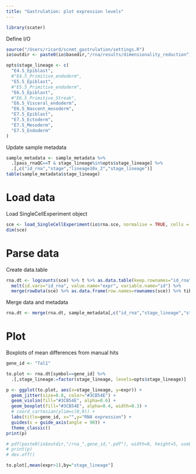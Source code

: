 ```yaml
---
title: "Gastrulation: plot expression levels"
---
```

  
```r
library(scater)
```

Define I/O
```r
source("/Users/ricard/scnmt_gastrulation/settings.R")
io$outdir <- paste0(io$basedir,"/rna/results/dimensionality_reduction")
```

```r
opts$stage_lineage <- c(
  "E4.5_Epiblast",
  #"E4.5_Primitive_endoderm",
  "E5.5_Epiblast",
  #"E5.5_Primitive_endoderm",
  "E6.5_Epiblast",
  #"E6.5_Primitive_Streak",
  "E6.5_Visceral_endoderm",
  "E6.5_Nascent_mesoderm",
  "E7.5_Epiblast",
  "E7.5_Ectoderm",
  "E7.5_Mesoderm",
  "E7.5_Endoderm"
)
```

Update sample metadata
```r
sample_metadata <- sample_metadata %>% 
  .[pass_rnaQC==T & stage_lineage%in%opts$stage_lineage] %>%
  .[,c("id_rna","stage","lineage10x_2","stage_lineage")]
table(sample_metadata$stage_lineage)
```

# Load data

Load SingleCellExperiment object
```r
sce <- load_SingleCellExperiment(io$rna.sce, normalise = TRUE, cells = sample_metadata$id_rna)
dim(sce)
```

# Parse data

Create data.table
```r
rna.dt <- logcounts(sce) %>% t %>% as.data.table(keep.rownames="id_rna") %>% 
  melt(id.vars="id_rna", value.name="expr", variable.name="id") %>%
  merge(rowData(sce) %>% as.data.frame(row.names=rownames(sce)) %>% tibble::rownames_to_column("ens_id") %>% .[,c("symbol","ens_id")] %>% as.data.table %>% setnames("ens_id","id"))
```

Merge data and metadata
```r
rna.dt <- merge(rna.dt, sample_metadata[,c("id_rna","stage_lineage","stage")], by="id_rna")
```

# Plot

Boxplots of mean differences from manual hits
```r
gene_id <- "Tal1"

to.plot <- rna.dt[symbol==gene_id] %>% 
  .[,stage_lineage:=factor(stage_lineage, levels=opts$stage_lineage)]

p <- ggplot(to.plot, aes(x=stage_lineage, y=expr)) +
  geom_jitter(size=0.8, color="#3CB54E") +
  geom_violin(fill="#3CB54E", alpha=0.6) +
  geom_boxplot(fill="#3CB54E", alpha=0.4, width=0.3) +
  # coord_cartesian(ylim=c(0,9)) +
  labs(title=gene_id, x="",y="RNA expression") +
  guides(x = guide_axis(angle = 90)) +
  theme_classic()
print(p)

# pdf(paste0(io$outdir,"/rna_",gene_id,".pdf"), width=8, height=5, useDingbats = F)
# print(p)
# dev.off()
```
```r
to.plot[,mean(expr>1),by="stage_lineage"]
```
  
  
  